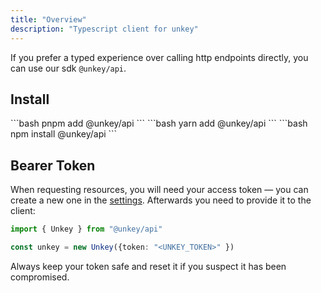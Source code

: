 ```yaml
---
title: "Overview"
description: "Typescript client for unkey"
---
```



If you prefer a typed experience over calling http endpoints directly, you can use our sdk `@unkey/api`.


## Install

<Tabs>
  <Tab title="pnpm">
    ```bash
    pnpm add @unkey/api
    ```
  </Tab>
  <Tab title="yarn">
    ```bash
    yarn add @unkey/api
    ```
  </Tab>
  <Tab title="npm">
    ```bash
    npm install @unkey/api
    ```
  </Tab>
</Tabs>



## Bearer Token

When requesting resources, you will need your access token — you can create a new one in the [settings](https://unkey.dev/app/keys).
Afterwards you need to provide it to the client:

```ts
import { Unkey } from "@unkey/api"

const unkey = new Unkey({token: "<UNKEY_TOKEN>" })
```

Always keep your token safe and reset it if you suspect it has been compromised.
